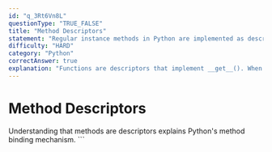 ```yaml
---
id: "q_3Rt6Vn8L"
questionType: "TRUE_FALSE"
title: "Method Descriptors"
statement: "Regular instance methods in Python are implemented as descriptors, which is why they automatically receive 'self' as the first argument."
difficulty: "HARD"
category: "Python"
correctAnswer: true
explanation: "Functions are descriptors that implement __get__(). When accessed as an attribute, __get__() returns a bound method object that automatically passes the instance as the first argument. This is how 'self' is automatically provided to methods."
---
```


# Method Descriptors

Understanding that methods are descriptors explains Python's method binding mechanism.
\`\`\`
